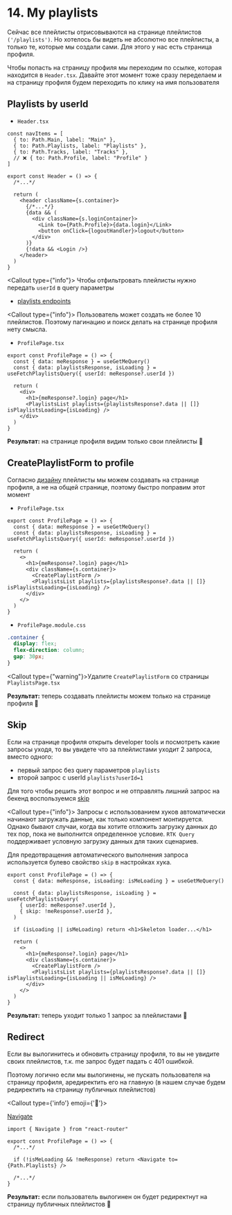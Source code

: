 
# 14. My playlists

Сейчас все плейлисты отрисовываются на странице плейлистов `('/playlists')`.
Но хотелось бы видеть не абсолютно все плейлисты, а только те, которые мы создали сами. Для этого у нас есть
страница профиля.

Чтобы попасть на страницу профиля мы переходим по ссылке, которая находится в `Header.tsx`.
Давайте этот момент тоже сразу переделаем и на страницу профиля будем переходить по клику на имя пользователя

## Playlists by userId

- `Header.tsx`

```tsx filename="Header.tsx" {5, 16}
const navItems = [
  { to: Path.Main, label: "Main" },
  { to: Path.Playlists, label: "Playlists" },
  { to: Path.Tracks, label: "Tracks" },
  // ❌ { to: Path.Profile, label: "Profile" }
]

export const Header = () => {
  /*...*/

  return (
    <header className={s.container}>
      {/*...*/}
      {data && (
        <div className={s.loginContainer}>
          <Link to={Path.Profile}>{data.login}</Link>
          <button onClick={logoutHandler}>logout</button>
        </div>
      )}
      {!data && <Login />}
    </header>
  )
}
```

<Callout type={"info"}>
  Чтобы отфильтровать плейлисты нужно передать `userId` в query параметры

- [playlists
  endpoints](https://musicfun.it-incubator.app/api#/Playlists%20Public/PlaylistsPublicController_getPlaylists)

</Callout>

<Callout type={"info"}>
  Пользователь может создать не более 10 плейлистов. Поэтому пагинацию и поиск делать на странице профиля нету смысла.
</Callout>

- `ProfilePage.tsx`

```tsx filename="ProfilePage.tsx"
export const ProfilePage = () => {
  const { data: meResponse } = useGetMeQuery()
  const { data: playlistsResponse, isLoading } = useFetchPlaylistsQuery({ userId: meResponse?.userId })

  return (
    <div>
      <h1>{meResponse?.login} page</h1>
      <PlaylistsList playlists={playlistsResponse?.data || []} isPlaylistsLoading={isLoading} />
    </div>
  )
}
```

**Результат:** на странице профиля видим только свои плейлисты 🚀

## CreatePlaylistForm to profile

Согласно [дизайну](https://www.figma.com/design/AxTPd4AS8oAgdEF4dDgLis/MusicFun?node-id=24797-11173&t=15nOmL4fCTVjez2X-0) плейлисты мы можем создавать на странице профиля, а не на общей странице, поэтому быстро
поправим этот момент

- `ProfilePage.tsx`

```tsx filename="ProfilePage.tsx" {9}
export const ProfilePage = () => {
  const { data: meResponse } = useGetMeQuery()
  const { data: playlistsResponse, isLoading } = useFetchPlaylistsQuery({ userId: meResponse?.userId })

  return (
    <>
      <h1>{meResponse?.login} page</h1>
      <div className={s.container}>
        <CreatePlaylistForm />
        <PlaylistsList playlists={playlistsResponse?.data || []} isPlaylistsLoading={isLoading} />
      </div>
    </>
  )
}
```

- `ProfilePage.module.css`

```css filename="ProfilePage.module.css"
.container {
  display: flex;
  flex-direction: column;
  gap: 30px;
}
```

<Callout type={"warning"}>Удалите `CreatePlaylistForm` со страницы `PlaylistsPage.tsx`</Callout>

**Результат:** теперь создавать плейлисты можем только на странице профиля 🚀

## Skip

Если на странице профиля открыть developer tools и посмотреть какие запросы уходя, то вы увидете что за плейлистами
уходит 2 запроса, вместо одного:

- первый запрос без query параметров `playlists`
- второй запрос с userId `playlists?userId=1`

Для того чтобы решить этот вопрос и не отправлять лишний запрос на бекенд воспользуемся
[skip](https://redux-toolkit.js.org/rtk-query/usage/conditional-fetching)

<Callout type={"info"}>
  Запросы с использованием хуков автоматически начинают загружать данные, как только компонент монтируется.
  Однако бывают случаи, когда вы хотите отложить загрузку данных до тех пор, пока не выполнится определенное условие.
  `RTK Query` поддерживает условную загрузку данных для таких сценариев.

Для предотвращения автоматического выполнения запроса используется булево свойство `skip` в настройках хука.

</Callout>

```tsx filename="ProfilePage.tsx" /skip/ /isMeLoading/
export const ProfilePage = () => {
  const { data: meResponse, isLoading: isMeLoading } = useGetMeQuery()

  const { data: playlistsResponse, isLoading } = useFetchPlaylistsQuery(
    { userId: meResponse?.userId },
    { skip: !meResponse?.userId },
  )

  if (isLoading || isMeLoading) return <h1>Skeleton loader...</h1>

  return (
    <>
      <h1>{meResponse?.login} page</h1>
      <div className={s.container}>
        <CreatePlaylistForm />
        <PlaylistsList playlists={playlistsResponse?.data || []} isPlaylistsLoading={isLoading || isMeLoading} />
      </div>
    </>
  )
}
```

**Результат:** теперь уходит только 1 запрос за плейлистами 🚀

## Redirect

Если вы вылогинитесь и обновить страницу профиля, то вы не увидите своих плейлистов, т.к. me запрос будет падать с
401 ошибкой.

Поэтому логично если мы вылогинены, не пускать пользователя на страницу профиля, аредиректить его на главную
(в нашем случае будем редиректить на страницу публичных плейлистов)

<Callout type={'info'} emoji={'🔗'}>

[Navigate](https://reactrouter.com/api/components/Navigate)

</Callout>

```tsx filename="ProfilePage.tsx" {6}
import { Navigate } from "react-router"

export const ProfilePage = () => {
  /*...*/

  if (!isMeLoading && !meResponse) return <Navigate to={Path.Playlists} />

  /*...*/
}
```

**Результат:** если пользователь вылогинен он будет редиректнут на страницу публичных плейлистов 🚀

